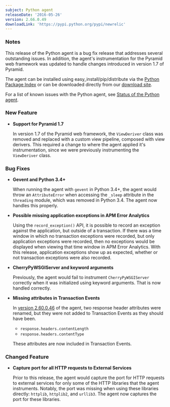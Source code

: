 ```yaml
---
subject: Python agent
releaseDate: '2016-05-26'
version: 2.66.0.49
downloadLink: 'https://pypi.python.org/pypi/newrelic'
---
```


### Notes

This release of the Python agent is a bug fix release that addresses several outstanding issues. In addition, the agent's instrumentation for the Pyramid web framework was updated to handle changes introduced in version 1.7 of Pyramid.

The agent can be installed using easy_install/pip/distribute via the [Python Package Index](https://pypi.python.org/pypi/newrelic) or can be downloaded directly from our [download site](https://download.newrelic.com/python_agent/release/).

For a list of known issues with the Python agent, see [Status of the Python agent](https://docs.newrelic.com/docs/python/status-of-python-agent).

### New Feature

* **Support for Pyramid 1.7**

  In version 1.7 of the Pyramid web framework, the `ViewDeriver` class was removed and replaced with a custom view pipeline, composed with view derivers. This required a change to where the agent applied it's instrumentation, since we were previously instrumenting the `ViewDeriver` class.

### Bug Fixes

* **Gevent and Python 3.4+**

  When running the agent with `gevent` in Python 3.4+, the agent would throw an `AttributeError` when accessing the `_sleep` attribute in the `threading` module, which was removed in Python 3.4. The agent now handles this properly.
* **Possible missing application exceptions in APM Error Analytics**

  Using the `record_exception()` API, it is possible to record an exception against the application, but outside of a transaction. If there was a time window in which no transaction exceptions were recorded, but only application exceptions were recorded, then no exceptions would be displayed when viewing that time window in APM Error Analytics. With this release, application exceptions show up as expected, whether or not transaction exceptions were also recorded.
* **CherryPyWSGIServer and keyword arguments**

  Previously, the agent would fail to instrument `CherryPyWSGIServer` correctly when it was initialized using keyword arguments. That is now handled correctly.
* **Missing attributes in Transaction Events**

  In [version 2.60.0.46](https://docs.newrelic.com/docs/release-notes/agent-release-notes/python-release-notes/python-agent-260046) of the agent, two response header attributes were renamed, but they were not added to Transaction Events as they should have been.

  * `response.headers.contentLength`
  * `response.headers.contentType`

  These attributes are now included in Transaction Events.

### Changed Feature

* **Capture port for all HTTP requests to External Services**

  Prior to this release, the agent would capture the port for HTTP requests to external services for only some of the HTTP libraries that the agent instruments. Notably, the port was missing when using these libraries directly: `httplib`, `httplib2`, and `urllib3`. The agent now captures the port for these libraries.
